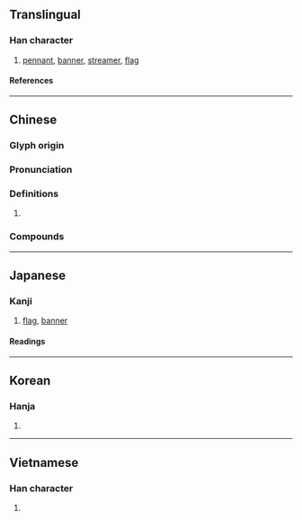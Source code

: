 {{character info}}
==Translingual==

===Han character===
{{Han char|rn=50|rad=巾|as=12|sn=15|four=42269|canj=LBHDW|ids=⿰巾番}}

# [[pennant]], [[banner]], [[streamer]], [[flag]]

====References====
{{Han ref|kx=0336.260|dkj=09086|dj=0643.240|hdz=10754.140|uh=5E61}}

----

==Chinese==
{{zh-forms}}

===Glyph origin===
{{Han etym}}

===Pronunciation===
{{zh-pron
|m=fān
|c=faan1
|mn=hoân
|mc=y
|oc=y
|cat=
}}

===Definitions===
{{zh-hanzi}}

# {{rfdef|zh}}

===Compounds===
{{zh-der|三幡|中幡會|八幡|幡信|幡兒|幡布|幡幟|幡幡|幡然|幡然悔悟|幡蓋|幢幡|引路幡|打幡|揚幡招魂|揚幡擂鼓|白幡|白虎幡|紙幡兒|素幡|靈頭幡|經幡}}

----

==Japanese==

===Kanji===
{{ja-kanji|grade=|rs=巾12}}

# [[flag]], [[banner]]

====Readings====
{{ja-readings
|goon=ほん
|kanon=はん
|kanyoon=ばん
|kun=はた-, わた-
|nanori=はた, まん
}}

----

==Korean==

===Hanja===
{{ko-hanja|번}}

# {{rfdef|ko|sort=巾12}}

----

==Vietnamese==

===Han character===
{{vi-readings|rs=巾12|reading=phan}}

# {{rfdef|vi|sort=巾12}}